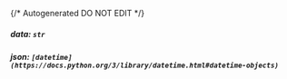 {/* Autogenerated DO NOT EDIT  */}
##### **data:** `str`

##### **json:** `[datetime](https://docs.python.org/3/library/datetime.html#datetime-objects)`

